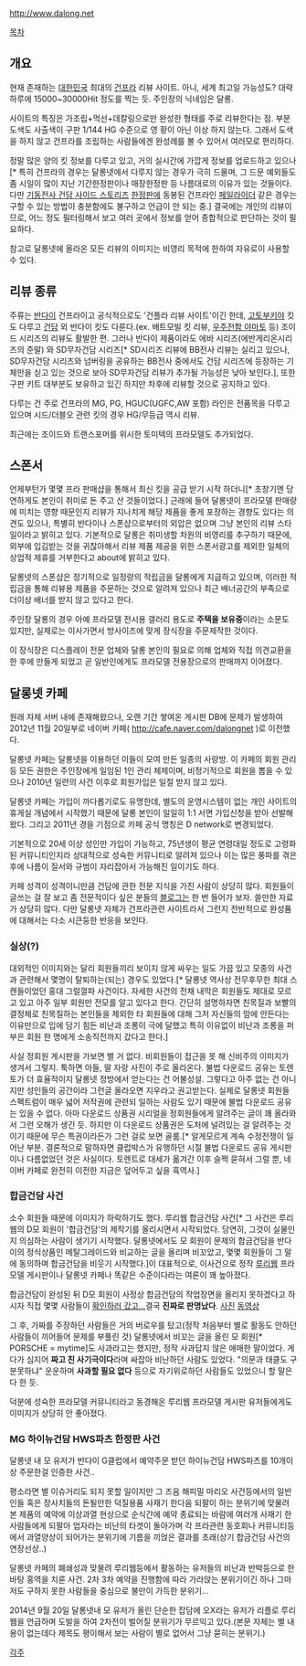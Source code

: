 [[http://www.dalong.net]]

[[목차]]
== 개요 ==
현재 존재하는 [[대한민국]] 최대의 [[건프라]] 리뷰 사이트. 아니, 세계 최고일 가능성도? 대략 하루에 15000~30000Hit 정도를 찍는 듯. 주인장의 닉네임은 달롱.

사이트의 특징은 가조립+먹선+데칼링으로만 완성한 형태를 주로 리뷰한다는 점. 부분도색도 사출색이 구판 1/144 HG 수준으로 영 황이 아닌 이상 하지 않는다. 그래서 도색을 하지 않고 건프라를 조립하는 사람들에겐 완성례를 볼 수 있어서 여러모로 편리하다. 

정말 많은 양의 킷 정보를 다루고 있고, 거의 실시간에 가깝게 정보를 업로드하고 있으나[* 특히 건프라의 경우는 달롱넷에서 다루지 않는 경우가 극히 드물며, 그 드문 예외들도 좀 시일이 많이 지난 기간한정판이나 매장한정판 등 나름대로의 이유가 있는 것들이다. 다만 [[기동전사 건담 사이드 스토리즈]] [[한정판]]에 동봉된 건프라인 [[페일라이더(MS)|페일라이더]] 같은 경우는 구할 수 있는 방법이 충분함에도 불구하고 언급이 안 되는 중.] 결국에는 개인의 리뷰이므로, 어느 정도 필터링해서 보고 여러 곳에서 정보를 얻어 종합적으로 판단하는 것이 필요하다. 

참고로 달롱넷에 올라온 모든 리뷰의 이미지는 비영리 목적에 한하여 자유로이 사용할 수 있다. 

== 리뷰 종류 ==
주류는 [[반다이]] 건프라이고 공식적으로도 '건플라 리뷰 사이트'이긴 한데, [[고토부키야]] 킷도 다루고 [[건담]] 외 반다이 킷도 다룬다.(ex. 배트모빌 킷 리뷰, [[우주전함 야마토]] 등) 조이드 시리즈의 리뷰도 활발한 편. 그러나 반다이 제품이라도 에바 시리즈(에반게리온시리즈의 준말) 와 SD무자건담 시리즈[* SD시리즈 리뷰에 BB전사 리뷰는 실리고 있으나, SD무자건담 시리즈와 넘버링을 공유하는 BB전사 중에서도 건담 시리즈에 등장하는 기체만을 싣고 있는 것으로 보아 SD무자건담 리뷰가 추가될 가능성은 낮아 보인다.], 또한 구판 키트 대부분도 보유하고 있긴 하지만 차후에 리뷰할 것으로 공지하고 있다. 

다루는 건 주로 건프라의 MG, PG, HGUC(UGFC,AW 포함) 라인은 전품목을 다루고 있으며 시드/더블오 관련 킷의 경우 HG/무등급 역시 리뷰.

최근에는 조이드와 트랜스포머를 위시한 토미텍의 프라모델도 추가되었다.

== 스폰서 ==
언제부턴가 몇몇 프라 판매샵을 통해서 최신 킷을 공급 받기 시작 하더니[* 초창기엔 당연하게도 본인이 취미로 돈 주고 산 것들이었다.] 근래에 들어 달롱넷이 프라모델 판매량에 미치는 영향 때문인지 리뷰가 지나치게 해당 제품을 좋게 포장하는 경향도 있다는 의견도 있으나, 특별히 반다이나 스폰샵으로부터의 외압은 없으며 그냥 본인의 리뷰 스타일이라고 밝히고 있다. 기본적으로 달롱은 취미생할 차원의 비영리를 추구하기 때문에, 외부에 입김받는 것을 귀찮아해서 리뷰 제품 제공을 위한 스폰서광고를 제외한 일체의 상업적 제휴를 거부한다고 about에 밝히고 있다.

달롱넷의 스폰샵은 정기적으로 일정량의 적립금을 달롱에게 지급하고 있으며, 이러한 적립금을 통해 리뷰용 제품을 주문하는 것으로 알려져 있으나 최근 배너공간의 부족으로 더이상 배너를 받지 않고 있다고 한다.  

주인장 달롱의 경우 아예 프라모델 전시용 갤러리 용도로 '''주택을 보유중'''이라는 소문도 있지만, 실제로는 이사가면서 방사이즈에 맞게 장식장을 주문제작한 것이다.

이 장식장은 디스플레이 전문 업체와 달롱 본인의 필요로 의해 업체와 직접 의견교환을 한 후에 만들게 되었고 곧 일반인에게도 프라모델 전용장으로의 판매까지 이어졌다.

== 달롱넷 카페 ==
원래 자체 서버 내에 존재해왔으나, 오랜 기간 쌓여온 게시판 DB에 문제가 발생하여 2012년 11월 20일부로 네이버 카페( http://cafe.naver.com/dalongnet )로 이전했다.

달롱넷 카페는 달롱넷을 이용하던 이들이 모여 만든 일종의 사랑방. 이 카페의 회원 관리등 모든 권한은 주인장에게 일임된 1인 관리 체제이며, 비정기적으로 회원을 뽑을 수 있으나 2010년 일련의 사건 이후로 회원가입은 일절 받지 않고 있다. 

달롱넷 카페는 가입이 까다롭기로도 유명한데, 별도의 운영시스템이 없는 개인 사이트의 휴게실 개념에서 시작했기 때문에 달롱 본인이 일일히 1:1 서면 가입신청을 받아 선발해왔다. 그리고 2011년 경을 기점으로 카페 공식 명칭은 D network로 변경되었다. 

기본적으로 20세 이상 성인만 가입이 가능하고, 75년생이 평균 연령대일 정도로 고령화된 커뮤니티인지라 상대적으로 성숙한 커뮤니티로 알려져 있으나 이는 많은 풍파를 겪은 후에 나름이 질서와 규범이 자리잡아서 가능해진 일이기도 하다.

카페 성격이 성격이니만큼 건담에 관한 전문 지식을 가진 사람이 상당히 많다. 회원들이 글쓰는 걸 잘 보고 좀 전문적이다 싶은 분들의 [[블로그]]는 한 번 들어가 보자. 쓸만한 자료가 상당히 많다. 다만 달롱넷 자체가 건프라관련 사이트라서 그런지 전반적으로 완성품에 대해서는 다소 시큰둥한 반응을 보인다.
=== 실상(?) ===
대외적인 이미지와는 달리 회원들끼리 보이지 않게 싸우는 일도 가끔 있고 모종의 사건과 관련해서 몇명이 탈퇴하는(되는) 경우도 있었다.[* 달롱넷 역사상 전무후무한 최대 스캔들이었던 홍대 그럴껄파 사건이다. 자세한 사건의 전채 내막은 회원들도 제대로 모르고 있고 아주 일부 회원만 전모를 알고 있다고 한다. 간단히 설명하자면 친목질과 보빨의 결정체로 친목질하는 본인들을 제외한 타 회원들에 대해 그저 자신들의 맘에 안든다는 이유만으로 입에 담기 힘든 비난과 조롱이 극에 달했고 특히 이유없이 비난과 조롱을 퍼부은 회원 한 명에게 소송직전까지 갔다고 한다.] 

사실 정회원 게시판을 가보면 별 거 없다. 비회원들이 접근을 못 해 신비주의 이미지가 생겨서 그렇지. 툭하면 아들, 딸 자랑 사진이 주로 올라온다. 불법 다운로드 공유는 토렌토가 더 효율적이지 달롱넷 정방에서 얻는다는 건 어불성설. 그렇다고 아주 없는 건 아니지만 성인들의 공간이라 그런글 올라오면 지우라고 권고받는다. 실제로 달롱넷 회원들 스펙트럼이 매우 넓어 저작권에 관련되 일하는 사람도 있기 때문에 불법 다운로드 공유는 있을 수 없다. 아마 다운로드 상품권 시리얼을 정회원들에게 알려주는 글이 꽤 올라와서 그런 오해가 생긴 듯. 하지만 이 다운로드 상품권은 도처에 널려있는 걸 알려주는 것이기 때문에 무슨 특권이라든가 그런 걸로 보면 골룸.[* 알게모르게 계속 수정전쟁이 일어난 부분. 결론적으로 말하자면 클럽박스가 유행하던 시절 불법 다운로드 공유 게시판이나 다름없었던 것은 사실이다. 토렌트로 대세가 옮겨간 이후 슬쩍 묻혀서 그럴 뿐, 네이버 카페로 완전히 이전한 지금은 덮어두고 싶을 흑역사.]
=== 합금건담 사건 ===
소수 회원들 때문에 이미지가 하락하기도 했다. 루리웹 합금건담 사건[* 그 사건은 루리웹의 D모 회원이 '합금건담'의 제작기를 올리시면서 시작되었다. 당연히, 그것이 실물인지 의심하는 사람이 생기기 시작했다. 달롱넷에서도 모 회원이 문제의 합금건담을 반다이의 정식상품인 메탈그레이드와 비교하는 글을 올리며 비꼬았고, 몇몇 회원들이 그 말에 동의하며 합금건담을 비웃기 시작했다.]이 대표적으로, 이사건으로 정작 [[루리웹]] 프라모델 게시판이나 달롱넷 카페나 똑같은 수준이다라는 여론이 꽤 높아졌다.

합금건담이 완성된 뒤 D모 회원이 사정상 합금건담의 작업장면을 올리지 못하겠다고 하시자 직접 몇몇 사람들이 [http://ruliweb.daum.net/ruliboard/read.htm?main=plamodel&table=hb_pm&find=subject&ftext=%C7%D5%B1%DD&db=2&flimit=49221&maxnum=64221&num=48748 확인하러 갔고...]결국 '''진짜로 판명났다'''. [http://ruliweb.daum.net/ruliboard/read.htm?main=plamodel&table=img_pm&find=subject&ftext=%C7%D5%B1%DD&db=2&flimit=51665&maxnum=76665&num=50934 사진] [http://ruliweb.daum.net/ruliboard/read.htm?main=plamodel&table=img_pm&find=subject&ftext=%C7%D5%B1%DD&db=2&flimit=51665&maxnum=76665&num=50935 동영상]

그 후, 가짜를 주장하던 사람들은 거의 버로우를 탔고(정작 처음부터 별로 활동도 안하던 사람들이 끼어들어 문제를 부풀린 것) 달롱넷에서 비꼬는 글을 올린 모 회원[* PORSCHE = mytime]도 사과라고는 했지만, 정작 사과답지 않은 애매한 말이었다. 게다가 심지어 '''짜고 친 사기극이다'''라며 싸잡아 비난하던 사람도 있었다. "의문과 태클도 구분못하냐" 운운하며 '''사과할 필요 없다''' 등으로 자기위로하던 사람들도 있었으니 할 말은 다 한 듯.

덕분에 성숙한 프라모델 커뮤니티라고 동경해온 루리웹 프라모델 게시판 유저들에게도 이미지가 상당히 안 좋아졌다. 

=== MG 하이뉴건담 HWS파츠 한정판 사건 ===
달롱넷 내 모 유저가 반다이 G클럽에서 예약주문 받던 하이뉴건담 HWS파츠를 10개이상 주문한걸 인증한 사건.. 

평소라면 별 이슈거리도 되지 못할 일이지만 그 즈음 해피밀 마리오 사건등에서의 일반인들 혹은 장사치들의 돈될만한 덕질용품 사재기 한다음 되팔이 하는 분위기에 맞물려 본 제품의 예약에 이상과열 현상으로 순식간에 예약 종료되는 바람에 여러개 사재기 한 사람들에게 되팔아 업자라는 비난의 타겟이 돌아가며 각 프라관련 동호회나 커뮤니티등에서 과열양상이 되어가는 분위기에 기름을 끼얹은 결과를 초래(상기 합금건담 사건의 연장선상..) 
 
달롱넷 카페의 폐쇄성과 맞물려 루리웹등에서 활동하는 유저들의 비난과 반박등으로 한바탕 홍역을 치룬 사건. 2차 3차 예약을 진행함에 따라 가라앉는 분위기이긴 하나 그마저도 구하지 못한 사람들을 중심으로 불만이 가득한 분위기... 
 
2014년 9월 20일 달롱넷내 모 유저가 올린 단순한 잡담에 오X라는 유저가 리플로 루리웹을 언급하며 도발을 하여 2차전이 벌어질 분위기가 무르익고 있다.(본문 자체는 별 내용이 없는데다 제목도 평이해서 보는 사람이 별로 없어서 그냥 묻히는 분위기.)

[[각주]]
